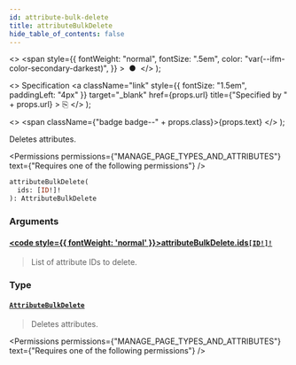 ```yaml
---
id: attribute-bulk-delete
title: attributeBulkDelete
hide_table_of_contents: false
---
```


  <>
    <span
      style={{
        fontWeight: "normal",
        fontSize: ".5em",
        color: "var(--ifm-color-secondary-darkest)",
      }}
    >
      &nbsp;●&nbsp;
    </span>
  </>
);

  <>
    Specification
    <a
      className="link"
      style={{ fontSize: "1.5em", paddingLeft: "4px" }}
      target="\_blank"
      href={props.url}
      title={"Specified by " + props.url}
    >
      ⎘
    </a>
  </>
);

  <>
    <span className={"badge badge--" + props.class}>{props.text}</span>
  </>
);

Deletes attributes.

<Permissions
  permissions={"MANAGE_PAGE_TYPES_AND_ATTRIBUTES"}
  text={"Requires one of the following permissions"}
/>

```graphql
attributeBulkDelete(
  ids: [ID!]!
): AttributeBulkDelete
```

### Arguments

#### [<code style={{ fontWeight: 'normal' }}>attributeBulkDelete.<b>ids</b></code>](#)<Bullet />[`[ID!]!`](../../../api-reference/miscellaneous/scalars/id) <Badge class="secondary" text="non-null"/> <Badge class="secondary" text="scalar"/> <Badge class="secondary" text="miscellaneous"/>

> List of attribute IDs to delete.

### Type

#### [`AttributeBulkDelete`](../../../api-reference/attributes/objects/attribute-bulk-delete) <Badge class="secondary" text="object"/> <Badge class="secondary" text="attributes"/>

> Deletes attributes.

<Permissions
  permissions={"MANAGE_PAGE_TYPES_AND_ATTRIBUTES"}
  text={"Requires one of the following permissions"}
/>

>

